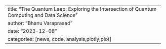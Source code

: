 ---
title: "The Quantum Leap: Exploring the Intersection of Quantum Computing and Data Science"
author: "Bhanu Varaprasad"
date: "2023-12-08"
categories: [news, code, analysis,plotly,plot]
---